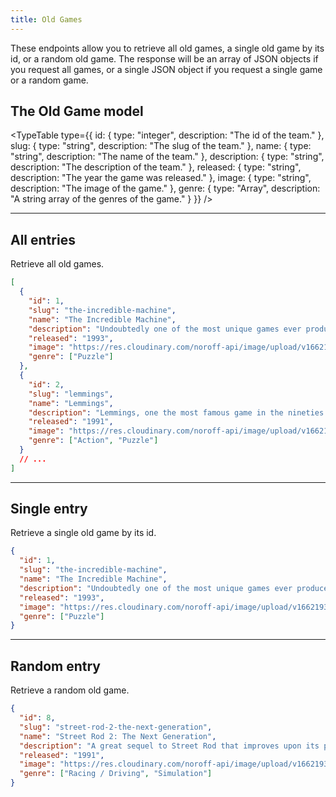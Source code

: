 ```yaml
---
title: Old Games
---
```



These endpoints allow you to retrieve all old games, a single old game by its id, or a random old game. The response will be an array of JSON objects if you request all games, or a single JSON object if you request a single game or a random game.

## The Old Game model

<TypeTable
  type={{
    id: { type: "integer", description: "The id of the team." },
    slug: { type: "string", description: "The slug of the team." },
    name: { type: "string", description: "The name of the team." },
    description: { type: "string", description: "The description of the team." },
    released: { type: "string", description: "The year the game was released." },
    image: { type: "string", description: "The image of the game." },
    genre: { type: "Array<string>", description: "A string array of the genres of the game." }
  }}
/>

<Hr />

## All entries

<EndpointDetails path="/old-games" />

Retrieve all old games.

```json title="Response"
[
  {
    "id": 1,
    "slug": "the-incredible-machine",
    "name": "The Incredible Machine",
    "description": "Undoubtedly one of the most unique games ever produced for the PC, The Incredible Machines 1 is a dream come true for anyone who as a child likes to tinker with gadgets and toys. It is a puzzle game par excellence and beyond: you have to use wacky gadgets and tools given for each level to accomplish objectives. Puzzles start out relaxing and get fiendish very quickly, as later levels require not only ingenuity but also precise timing. A true classic.",
    "released": "1993",
    "image": "https://res.cloudinary.com/noroff-api/image/upload/v1662193928/noroff/old-games/the-incredible-machine.png",
    "genre": ["Puzzle"]
  },
  {
    "id": 2,
    "slug": "lemmings",
    "name": "Lemmings",
    "description": "Lemmings, one the most famous game in the nineties. You are in charge of a group of lemmings on their way to their home. Inspired from the legend of the dumb lemming running straight in to danger, the lemmings pop from a portal and walk straight until they find an obstacle. The goal is to build a way to the exit with minimum casualties along the way. Of course dangers are everywhere : pitfall, traps, cliffs, etc...   Hopefully, the lemmings are able to make a lot of things, but you have to tell them to do it. Lemmings can make their fellow friends stop and turn around, build bridges, use an umbrella to fall slowly and much more. With a clever use of the often limited number of abilities, you may lead the lemmings to the exit.",
    "released": "1991",
    "image": "https://res.cloudinary.com/noroff-api/image/upload/v1662193927/noroff/old-games/lemmings.gif",
    "genre": ["Action", "Puzzle"]
  }
  // ...
]
```

<Hr />

## Single entry

<EndpointDetails path="/old-games/<id>" />

Retrieve a single old game by its id.

```json title="Response"
{
  "id": 1,
  "slug": "the-incredible-machine",
  "name": "The Incredible Machine",
  "description": "Undoubtedly one of the most unique games ever produced for the PC, The Incredible Machines 1 is a dream come true for anyone who as a child likes to tinker with gadgets and toys. It is a puzzle game par excellence and beyond: you have to use wacky gadgets and tools given for each level to accomplish objectives. Puzzles start out relaxing and get fiendish very quickly, as later levels require not only ingenuity but also precise timing. A true classic.",
  "released": "1993",
  "image": "https://res.cloudinary.com/noroff-api/image/upload/v1662193928/noroff/old-games/the-incredible-machine.png",
  "genre": ["Puzzle"]
}
```

<Hr />

## Random entry

<EndpointDetails path="/old-games/random" />

Retrieve a random old game.

```json title="Response"
{
  "id": 8,
  "slug": "street-rod-2-the-next-generation",
  "name": "Street Rod 2: The Next Generation",
  "description": "A great sequel to Street Rod that improves upon its predecessor in every respect, Street Rod 2 features more and faster cars, more challenging courses, and new customization options that were added based on fans' input from the first game. Obviously following the proven 'if it ain't broke, don't fix it' school of though, California Dreams retains all the fun of Street Rod while adding many options. (Read my review of Street Rod for an overview of gameplay and objective-- both of which remain the same here). In addition to changing engine and transmission, you can now add fuel injector, add muffler mod's, and change the car's gear ratio.",
  "released": "1991",
  "image": "https://res.cloudinary.com/noroff-api/image/upload/v1662193928/noroff/old-games/street-rod-2-the-next-generation.gif",
  "genre": ["Racing / Driving", "Simulation"]
}
```
